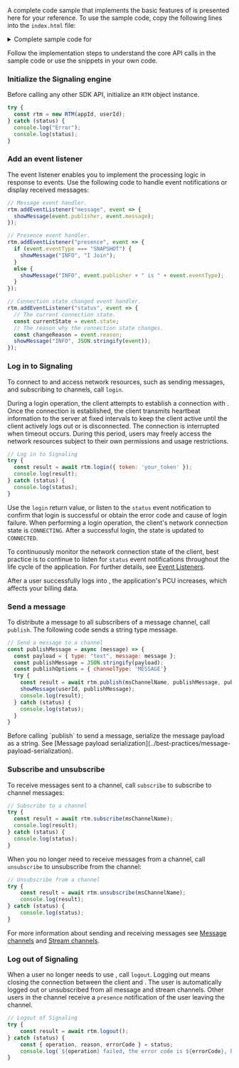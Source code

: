 <PlatformWrapper platform="web">

A complete code sample that implements the basic features of <Vpd k="NAME" /> is presented here for your reference. To use the sample code, copy the following lines into the `index.html` file:

<details>
<summary>Complete sample code for <Vpd k="PRODUCT" /></summary>

<CodeBlock language="js" showLineNumbers>
{`<!DOCTYPE html>
<html lang="en">
<head>
  <meta charset="UTF-8">
  <meta name="viewport" content="width=device-width, initial-scale=1.0">
  <title>Text Display App</title>
  <style>
    #container {
      width: 800px;
      margin: 0 auto;
      padding: 20px;
    }
    #textDisplay {
      width: 100%;
      height: 800px;
      border: 1px solid #b0b0b0;
      margin-bottom: 20px;
      overflow: auto;
      text-align: left;
      padding: 10px;
      box-sizing: border-box;
    }
    #inputContainer {
      display: flex;
      align-items: center;
    }
    #textInput {
      width: calc(100% - 100px);
      padding: 5px;
      margin-right: 10px;
    }
    #submitButton {
      width: 90px;
      padding: 5px;
    }
  </style>
  <script src="./AgoraRTM-production.js"></script>
</head>
<body>
  <script>
    const { RTM } = AgoraRTM;
    // Fill in the App ID of your project.
    const appId = "your_appId";
    // Fill in your user ID.
    const userId = "your_userId";
    // Fill in your channel name.
    const msChannelName = "Chat_room";
    const buttonClick = () => {
      var input = document.getElementById("textInput");
      publishMessage(input.value);
      input.value = '';
    }
    const setupRTM = async () => {
      // Initialize the RTM client.
      try {
        rtm = new RTM(appId, userId);
      } catch (status) {
        console.log("Error");
        console.log(status);
      }
      // Add the event listener.
      // Message event handler.
      rtm.addEventListener("message", event => {
        showMessage(event.publisher, event.message);
      });
      // Presence event handler.
      rtm.addEventListener("presence", event => {
        if (event.eventType === "SNAPSHOT") {
          showMessage("INFO", "I Join");
        }
        else {
          showMessage("INFO", event.publisher + " is " + event.eventType);
        }
      });
      // Connection state changed event handler.
      rtm.addEventListener("status", event => {
        // The current connection state.
        const currentState = event.state;
        // The reason why the connection state changes.
        const changeReason = event.reason;
        showMessage("INFO", JSON.stringify(event));
      });
      // Log in the RTM server.
      try {
        const result = await rtm.login({  token: 'your_token' });
        console.log(result);
      } catch (status) {
        console.log(status);
      }
      // Subscribe to a channel.
      try {
        const result = await rtm.subscribe(msChannelName);
        console.log(result);
      } catch (status) {
        console.log(status);
      }
    }
    const publishMessage = async (message) => {
      const payload = { type: "text", message: message };
      const publishMessage = JSON.stringify(payload);
      const publishOptions = { channelType: 'MESSAGE'}
      try {
        const result = await rtm.publish(msChannelName, publishMessage, publishOptions);
        showMessage(userId, publishMessage);
        console.log(result);
      } catch (status) {
        console.log(status);
      }
    }
    const showMessage = (user, msg) => {
      // Get text from the text box.
      const inputText = textInput.value;
      const newText = document.createTextNode(user + ": " + msg);
      const newLine = document.createElement("br");
      textDisplay.appendChild(newText);
      textDisplay.appendChild(newLine);
    }
    window.onload = setupRTM;
  </script>
  <div id="container">
    <h1>Hello RTM !</h1>
    <div>
      <div id="textDisplay"></div>
    </div>
    <div id="inputContainer">
      <input type="text" id="textInput" placeholder="Enter text">
      <button id="submitButton" onclick="buttonClick()"> Send </button>
    </div>
  </div>
</body>
</html>`}
</CodeBlock>
</details>

Follow the implementation steps to understand the core API calls in the sample code or use the snippets in your own code.
 
### Initialize the Signaling engine

Before calling any other <Vg k="SIG" /> SDK API, initialize an `RTM` object instance.

```js
try {
  const rtm = new RTM(appId, userId);
} catch (status) {
  console.log("Error");
  console.log(status);
}
```

### Add an event listener

The event listener enables you to implement the processing logic in response to <Vg k="SIG" /> events. Use the following code to handle event notifications or display received messages:

```js
// Message event handler.
rtm.addEventListener("message", event => {
  showMessage(event.publisher, event.message);
});

// Presence event handler.
rtm.addEventListener("presence", event => {
  if (event.eventType === "SNAPSHOT") {
    showMessage("INFO", "I Join");
  }
  else {
    showMessage("INFO", event.publisher + " is " + event.eventType);
  }
});

// Connection state changed event handler.
rtm.addEventListener("status", event => {
  // The current connection state.
  const currentState = event.state;
  // The reason why the connection state changes.
  const changeReason = event.reason;
  showMessage("INFO", JSON.stringify(event));
});
```

### Log in to Signaling

To connect to <Vg k="SIG" /> and access <Vg k="SIG" /> network resources, such as sending messages, and subscribing to channels, call `login`.

During a login operation, the client attempts to establish a connection with <Vg k="SIG" />. Once the connection is established, the client transmits heartbeat information to the <Vg k="SIG" /> server at fixed intervals to keep the client active until the client actively logs out or is disconnected. The connection is interrupted when timeout occurs. During this period, users may freely access the <Vg k="SIG" /> network resources subject to their own permissions and usage restrictions.

```js
// Log in to Signaling
try {
  const result = await rtm.login({ token: 'your_token' });
  console.log(result);
} catch (status) {
  console.log(status);
}
```

Use the `login` return value, or listen to the `status` event notification to confirm that login is successful or obtain the error code and cause of login failure. When performing a login operation, the client's network connection state is `CONNECTING`. After a successful login, the state is updated to `CONNECTED`. 

<Admonition title="Best practice">

To continuously monitor the network connection state of the client, best practice is to continue to listen for `status` event notifications throughout the life cycle of the application. For further details, see [Event Listeners](../reference/api?platform=android#event-listeners).
</Admonition>

<Admonition type="caution">
After a user successfully logs into <Vg k="SIG"/>, the application's PCU increases, which affects your billing data.
</Admonition>

### Send a message

To distribute a message to all subscribers of a message channel, call `publish`. The following code sends a string type message.

```js
// Send a message to a channel
const publishMessage = async (message) => {
  const payload = { type: "text", message: message };
  const publishMessage = JSON.stringify(payload);
  const publishOptions = { channelType: 'MESSAGE'}
  try {
    const result = await rtm.publish(msChannelName, publishMessage, publishOptions);
    showMessage(userId, publishMessage);
    console.log(result);
  } catch (status) {
    console.log(status);
  }
}
```

<Admonition>
Before calling `publish` to send a message, serialize the message payload as a string. See [Message payload serialization](../best-practices/message-payload-serialization).
</Admonition>

### Subscribe and unsubscribe

To receive messages sent to a channel, call `subscribe` to subscribe to channel messages:

```js
// Subscribe to a channel
try {
  const result = await rtm.subscribe(msChannelName);
  console.log(result);
} catch (status) {
  console.log(status);
}
```

When you no longer need to receive messages from a channel, call `unsubscribe` to unsubscribe from the channel:

```js
// Unsubscribe from a channel
try {
    const result = await rtm.unsubscribe(msChannelName);
    console.log(result);
} catch (status) {
    console.log(status);
}

```

For more information about sending and receiving messages see [Message channels](../core-functionality/message-channel) and [Stream channels](../core-functionality/stream-channel).

### Log out of Signaling

When a user no longer needs to use <Vg k="SIG" />, call `logout`. Logging out means closing the connection between the client and <Vg k="SIG" />. The user is automatically logged out or unsubscribed from all message and stream channels. Other users in the channel receive a `presence` notification of the user leaving the channel.

```js
// Logout of Signaling
try {
    const result = await rtm.logout();
} catch (status) {
    const { operation, reason, errorCode } = status;
    console.log(`${operation} failed, the error code is ${errorCode}, because of: ${reason}.`);
}
```

</PlatformWrapper>

